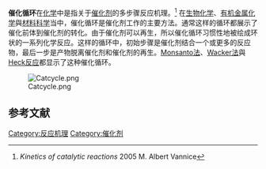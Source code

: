 '''催化循环'''在[[化学|化学]]中是指关于[[催化剂|催化剂]]的多步骤反应机理。<ref>''Kinetics of catalytic reactions'' 2005 M. Albert Vannice</ref> 在[[生物化学|生物化学]]、[[有机金属化学|有机金属化学]]與[[材料科学|材料科学]]当中，催化循环是催化剂工作的主要方法。通常这样的循环都展示了催化前体到催化剂的转化。由于催化剂可以再生，所以催化循环习惯性地被绘成环状的一系列化学反应。这样的循环中，初始步骤是催化剂结合一个或更多的反应物，最后一步是产物脱离催化剂和催化剂的再生。[[孟山都法|Monsanto法]]、[[Wacker法|Wacker法]]與[[Heck反应|Heck反应]]都显示了这种催化循环。

[[Image:Catcycle.png|thumb]]

==参考文献==
{{Reflist}}

[[Category:反应机理|Category:反应机理]]
[[Category:催化剂|Category:催化剂]]
{{化学小作品}}